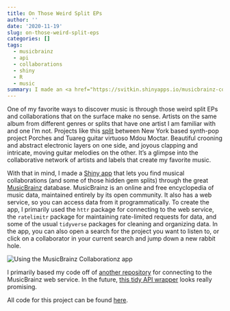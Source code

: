 ```yaml
---
title: On Those Weird Split EPs
author: ''
date: '2020-11-19'
slug: on-those-weird-split-eps
categories: []
tags:
  - musicbrainz
  - api
  - collaborations
  - shiny
  - R
  - music
summary: I made an <a href="https://svitkin.shinyapps.io/musicbrainz-collaborationz/" target="_blank">application</a> that lets you discover music collaborations through the MusicBrainz database.
---
```


One of my favorite ways to discover music is through those weird split EPs and collaborations that on the surface make no sense. Artists on the same album from different genres or splits that have one artist I am familiar with and one I'm not. Projects like this <a href="https://seagreenrecords.bandcamp.com/album/porches-mdou-moctar-split" target="_blank">split</a> between New York based synth-pop project Porches and Tuareg guitar virtuoso Mdou Moctar. Beautiful crooning and abstract electronic layers on one side, and joyous clapping and intricate, moving guitar melodies on the other. It's a glimpse into the collaborative network of artists and labels that create my favorite music. 

With that in mind, I made a <a href="https://svitkin.shinyapps.io/musicbrainz-collaborationz/" target="_blank">Shiny app</a> that lets you find musical collaborations (and some of those hidden gem splits) through the great <a href="https://musicbrainz.org/" target="_blank">MusicBrainz</a> database. MusicBrainz is an online and free encyclopedia of music data, maintained entirely by its open community. It also has a web service, so you can access data from it programmatically. To create the app, I primarily used the <code>httr</code> package for connecting to the web service, the <code>ratelimitr</code> package for maintaining rate-limited requests for data, and some of the usual <code>tidyverse</code> packages for cleaning and organizing data. In the app, you can also open a search for the project you want to listen to, or click on a collaborator in your current search and jump down a new rabbit hole. 

<img src="/post/musicbrainz-post/musicbrainz.gif" alt="Using the MusicBrainz Collaborationz app" style="display:block; margin-left:auto; margin-right: auto;">

I primarily based my code off of <a href="https://github.com/mikkelkrogsholm/musicbrainz" target="_blank">another repository</a> for connecting to the MusicBrainz web service. In the future, <a href="https://github.com/dmi3kno/musicbrainz" target="_blank">this tidy API wrapper</a> looks really promising.

All code for this project can be found <a href="https://github.com/svitkin/musicbrainz-collaborationz" target="_blank">here</a>.
